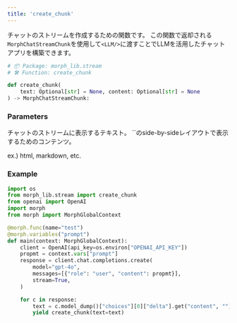 ```yaml
---
title: 'create_chunk'
---
```


チャットのストリームを作成するための関数です。
この関数で返却される`MorphChatStreamChunk`を使用して`<LLM/>`に渡すことでLLMを活用したチャットアプリを構築できます。

```python morph_lib.stream
# 📦 Package: morph_lib.stream
# 🛠️ Function: create_chunk

def create_chunk(
    text: Optional[str] = None, content: Optional[str] = None
) -> MorphChatStreamChunk:
```

### Parameters

<ParamField body="text" type="str">
チャットのストリームに表示するテキスト。
</ParamField>

<ParamField body="content" type="str">
`<LLM/>`のside-by-sideレイアウトで表示するためのコンテンツ。

ex.) html, markdown, etc.
</ParamField>

### Example

```python
import os
from morph_lib.stream import create_chunk
from openai import OpenAI
import morph
from morph import MorphGlobalContext

@morph.func(name="test")
@morph.variables("prompt")
def main(context: MorphGlobalContext):
    client = OpenAI(api_key=os.environ["OPENAI_API_KEY"])
    propmt = context.vars["prompt"]
    response = client.chat.completions.create(
        model="gpt-4o",
        messages=[{"role": "user", "content": propmt}],
        stream=True,
    )

    for c in response:
        text = c.model_dump()["choices"][0]["delta"].get("content", "")
        yield create_chunk(text=text)
```
